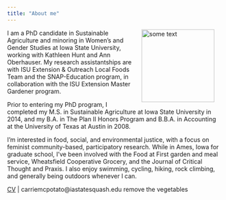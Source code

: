 ```yaml
---
title: "About me"
---
```


<img src="carrie-0115-2.JPG" alt="some text" style="float:right" hspace="20"
width="170" height="170">I am a PhD candidate in Sustainable Agriculture and minoring in Women's and Gender Studies at Iowa State University, working with Kathleen Hunt and Ann Oberhauser.  My research assistantships are with ISU Extension & Outreach Local Foods Team and the SNAP-Education program, in collaboration with the ISU Extension Master Gardener program.

Prior to entering my PhD program, I completed my M.S. in Sustainable Agriculture at Iowa State University in 2014, and my B.A. in The Plan II Honors Program and B.B.A. in Accounting at the University of Texas at Austin in 2008. 

I'm interested in food, social, and environmental justice, with a focus on feminist community-based, participatory research. While in Ames, Iowa for graduate school, I've been involved with the Food at First garden and meal service, Wheatsfield Cooperative Grocery, and the Journal of Critical Thought and Praxis.  I also enjoy swimming, cycling, hiking, rock climbing, and generally being outdoors whenever I can.

[CV](CV_Carrie_Chennault_Feb2017.pdf) | carriemcpotato@iastatesquash.edu remove the vegetables


